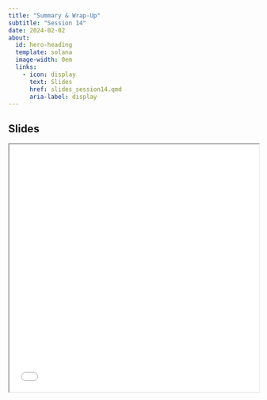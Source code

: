 ```yaml
---
title: "Summary & Wrap-Up"
subtitle: "Session 14"
date: 2024-02-02
about:
  id: hero-heading
  template: solana
  image-width: 0em
  links:
    - icon: display
      text: Slides
      href: slides_session14.qmd
      aria-label: display
---
```


::: {#hero-heading}
:::

## Slides

```{=html}
<iframe width="100%" height=500 src="slides_session14.html"></iframe>
```